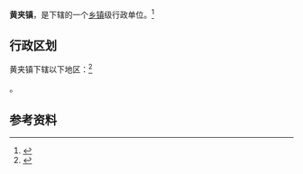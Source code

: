 {{中国乡级行政区|37/14/81/102/000}}

'''黄夹镇'''，是{{PRC admin/fullname|37/14/81/102/000|3}}下辖的一个[[乡镇|乡镇]]级行政单位。<ref>{{PRC admin/ref sgc|{{PRC admin/parent|37/14/81/102/000}}}}</ref>

== 行政区划 ==

黄夹镇下辖以下地区：<ref>{{PRC admin/ref sgc|37/14/81/102/000}}</ref>

{{PRC admin/children|37/14/81/102/000}}。

== 参考资料 ==

{{reflist}}

{{行政区划小作品}}
{{PRC admin/navcat|37/14/81/102/000}}